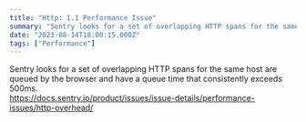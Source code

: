 ```yaml
---
title: "Http: 1.1 Performance Issue"
summary: "Sentry looks for a set of overlapping HTTP spans for the same host are queued by the browser and have a queue time that consistently exceeds 500ms...."
date: "2023-08-14T18:00:15.000Z"
tags: ["Performance"]
---
```


  Sentry looks for a set of overlapping HTTP spans for the same host are queued by the browser and have a queue time that consistently exceeds 500ms.\
<https://docs.sentry.io/product/issues/issue-details/performance-issues/http-overhead/>

